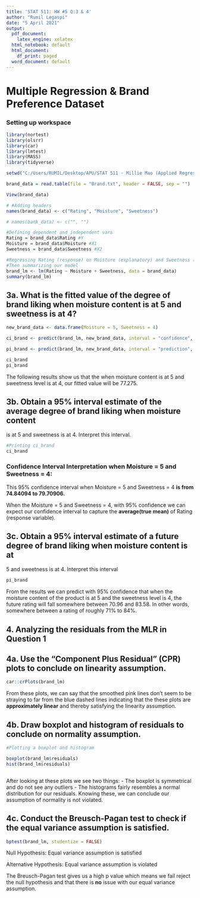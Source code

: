 ```yaml
---
title: 'STAT 511: HW #5 Q:3 & 4'
author: "Rumil Legaspi"
date: "5 April 2021"
output:
  pdf_document: 
    latex_engine: xelatex
  html_notebook: default
  html_document:
    df_print: paged
  word_document: default
---
```


# Multiple Regression & Brand Preference Dataset

### Setting up workspace

```r
library(nortest)
library(olsrr)
library(car)
library(lmtest)
library(MASS)
library(tidyverse)

setwd("C:/Users/RUMIL/Desktop/APU/STAT 511 - Millie Mao (Applied Regression Analysis)/Week 10/Week 10")

brand_data = read.table(file = "Brand.txt", header = FALSE, sep = "")

View(brand_data)

# #Adding headers
names(brand_data) <- c("Rating", "Moisture", "Sweetness")

# names(bank_data) <- c("", "")

#Defining dependent and independent vars
Rating = brand_data$Rating #Y
Moisture = brand_data$Moisture #X1
Sweetness = brand_data$Sweetness #X2
```

```r
#Regressing Rating (response) on Moisture (explanatory) and Sweetness (explanatory).
#Then summarizing our model
brand_lm <- lm(Rating ~ Moisture + Sweetness, data = brand_data)
summary(brand_lm)

```

## 3a. What is the fitted value of the degree of brand liking when moisture content is at 5 and sweetness is at 4?

```r
new_brand_data <- data.frame(Moisture = 5, Sweetness = 4)

ci_brand <- predict(brand_lm, new_brand_data, interval = "confidence", level = 0.95)

pi_brand <- predict(brand_lm, new_brand_data, interval = "prediction", level = 0.95)

ci_brand
pi_brand
```

The following results show us that the when moisture content is at 5 and sweetness level is at 4, our fitted value will be 77.275.

## 3b. Obtain a 95% interval estimate of the average degree of brand liking when moisture content

is at 5 and sweetness is at 4. Interpret this interval.

```r
#Printing ci_brand 
ci_brand
```

### Confidence Interval Interpretation when Moisture = 5 and Sweetness = 4:

This 95% confidence interval when Moisture = 5 and Sweetness = 4 **is from 74.84094 to 79.70906.**

When the Moisture = 5 and Sweetness = 4, with 95% confidence we can expect our confidence interval to capture the **average(true mean)** of Rating (response variable).

## 3c. Obtain a 95% interval estimate of a future degree of brand liking when moisture content is at

5 and sweetness is at 4. Interpret this interval

```r
pi_brand
```

From the results we can predict with 95% confidence that when the moisture content of the product is at 5 and the sweetness level is 4, the future rating will fall somewhere between 70.96 and 83.58. In other words, somewhere between a rating of roughly 71% to 84%.

## 4. Analyzing the residuals from the MLR in Question 1

## 4a. Use the "Component Plus Residual" (CPR) plots to conclude on linearity assumption.

```r
car::crPlots(brand_lm)
```

From these plots, we can say that the smoothed pink lines don't seem to be straying to far from the blue dashed lines indicating that the these plots are **approximately linear** and thereby satisfying the linearity assumption.

## 4b. Draw boxplot and histogram of residuals to conclude on normality assumption.

```r
#Plotting a boxplot and histogram

boxplot(brand_lm$residuals)
hist(brand_lm$residuals)



```

After looking at these plots we see two things: - The boxplot is symmetrical and do not see any outliers - The histograms fairly resembles a normal distribution for our residuals. Knowing these, we can conclude our assumption of normality is not violated.

## 4c. Conduct the Breusch-Pagan test to check if the equal variance assumption is satisfied.

```r
bptest(brand_lm, studentize = FALSE)
```

Null Hypothesis: Equal variance assumption is satisfied

Alternative Hypothesis: Equal variance assumption is violated

The Breusch-Pagan test gives us a high p value which means we fail reject the null hypothesis and that there is **no** issue with our equal variance assumption.

```r

```
